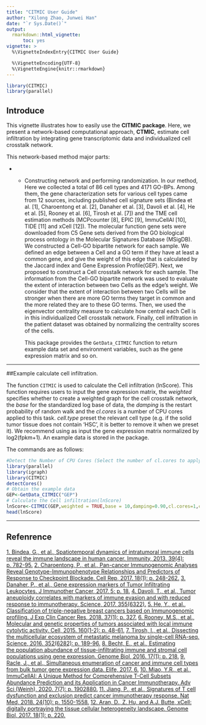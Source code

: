 ---
title: "CITMIC User Guide"
author: "Xilong Zhao, Junwei Han"
date: "`r Sys.Date()`"
output:
  rmarkdown::html_vignette:
      toc: yes
vignette: >
  %\VignetteIndexEntry{CITMIC User Guide} 

  %\VignetteEncoding{UTF-8} 
  %\VignetteEngine{knitr::rmarkdown}
---

```{r, include = FALSE}
library(CITMIC)
library(parallel)
```

## Introduce

This vignette illustrates how to easily use the **CITMIC package**. Here, we present a network-based computational approach, **CTMIC**, estimate cell infiltration by integrating gene transcriptomic data and individualized cell crosstalk network. 

This network-based method major parts:

- - Constructing network and performing randomization. In our method, Here we collected a total of 86 cell types and 4171 GO-BPs. Among them, the gene characterization sets for various cell types came from 12 sources, including published cell signature sets (Bindea et al. [1], Charoentong et al. [2], Danaher et al. [3], Davoli et al. [4], He et al. [5], Rooney et al. [6], Tirosh et al. [7]) and the TME cell estimation methods (MCPcounter [8], EPIC [9], ImmuCellAI [10], TIDE [11] and xCell [12]). The molecular function gene sets were downloaded from C5 Gene sets derived from the GO biological process ontology in the Molecular Signatures Database (MSigDB). We constructed a Cell-GO bipartite network for each sample. We defined an edge between a Cell and a GO term if they have at least a common gene, and give the weight of this edge that is calculated by the Jaccard index and Gene Expression Profile(GEP). Next, we proposed to construct a Cell crosstalk network for each sample. The information from the Cell-GO bipartite network was used to evaluate the extent of interaction between two Cells as the edge's weight. We consider that the extent of interaction between two Cells will be stronger when there are more GO terms they target in common and the more related they are to these GO terms. Then, we used the eigenvector centrality measure to calculate how central each Cell is in this individualized Cell crosstalk network. Finally, cell infiltration in the patient dataset was obtained by normalizing the centrality scores of the cells.

    This package provides the `GetData_CITMIC` function to return example data set and environment variables, such as the gene expression matrix and so on.
    
------------------------------------------------------------------------

##Example  calculate cell infiltration.

The function `CITMIC` is used to calculate the Cell infiltration (lnScore). This function requires users to input the gene expression matrix, the *weighted* specifies whether to create a weighted graph for the cell crosstalk network, the *base* for the standardized log base of data, the *damping* is the restart probability of random walk and the *cl.cores* is a number of CPU cores applied to this task. *cell.type* preset the relevant cell type (e.g. if the solid tumor tissue does not contain 'HSC', it is better to remove it when we preset it). We recommend using as input the gene expression matrix normalized by log2(fpkm+1). An example data is stored in the package.

The commands are as follows: 

```{r,eval=TRUE}
#Detect the Number of CPU Cores (Select the number of cl.cores to apply to CITMIC based on detectCores())
library(parallel)
library(igraph)
library(CITMIC)
detectCores()
# Obtain the example data
GEP<-GetData_CITMIC("GEP")
# Calculate the Cell infiltration(lnScore)
lnScore<-CITMIC(GEP,weighted = TRUE,base = 10,damping=0.90,cl.cores=1,cell.type=NULL)
head(lnScore)
```

------------------------------------------------------------------------

## Refenrence

[1.	Bindea, G., et al., Spatiotemporal dynamics of intratumoral immune cells reveal the immune landscape in human cancer. Immunity, 2013. 39(4): p. 782-95.](#https://pubmed.ncbi.nlm.nih.gov/24138885/)
[2.	Charoentong, P., et al., Pan-cancer Immunogenomic Analyses Reveal Genotype-Immunophenotype Relationships and Predictors of Response to Checkpoint Blockade. Cell Rep, 2017. 18(1): p. 248-262.](#https://pubmed.ncbi.nlm.nih.gov/28052254/)
[3.	Danaher, P., et al., Gene expression markers of Tumor Infiltrating Leukocytes. J Immunother Cancer, 2017. 5: p. 18.](#https://pubmed.ncbi.nlm.nih.gov/28239471/)
[4.	Davoli, T., et al., Tumor aneuploidy correlates with markers of immune evasion and with reduced response to immunotherapy. Science, 2017. 355(6322).](#https://pubmed.ncbi.nlm.nih.gov/28104840/)
[5.	He, Y., et al., Classification of triple-negative breast cancers based on Immunogenomic profiling. J Exp Clin Cancer Res, 2018. 37(1): p. 327.](#https://pubmed.ncbi.nlm.nih.gov/30594216/)
[6.	Rooney, M.S., et al., Molecular and genetic properties of tumors associated with local immune cytolytic activity. Cell, 2015. 160(1-2): p. 48-61.](#https://pubmed.ncbi.nlm.nih.gov/25594174/)
[7.	Tirosh, I., et al., Dissecting the multicellular ecosystem of metastatic melanoma by single-cell RNA-seq. Science, 2016. 352(6282): p. 189-96.](#https://pubmed.ncbi.nlm.nih.gov/27124452/)
[8.	Becht, E., et al., Estimating the population abundance of tissue-infiltrating immune and stromal cell populations using gene expression. Genome Biol, 2016. 17(1): p. 218.](#https://pubmed.ncbi.nlm.nih.gov/27765066/)
[9.	Racle, J., et al., Simultaneous enumeration of cancer and immune cell types from bulk tumor gene expression data. Elife, 2017. 6.](#https://pubmed.ncbi.nlm.nih.gov/29130882/)
[10.	Miao, Y.R., et al., ImmuCellAI: A Unique Method for Comprehensive T-Cell Subsets Abundance Prediction and its Application in Cancer Immunotherapy. Adv Sci (Weinh), 2020. 7(7): p. 1902880.](#https://pubmed.ncbi.nlm.nih.gov/32274301/)
[11.	Jiang, P., et al., Signatures of T cell dysfunction and exclusion predict cancer immunotherapy response. Nat Med, 2018. 24(10): p. 1550-1558.](#https://pubmed.ncbi.nlm.nih.gov/30127393/)
[12.	Aran, D., Z. Hu, and A.J. Butte, xCell: digitally portraying the tissue cellular heterogeneity landscape. Genome Biol, 2017. 18(1): p. 220.](#https://pubmed.ncbi.nlm.nih.gov/29141660/)
